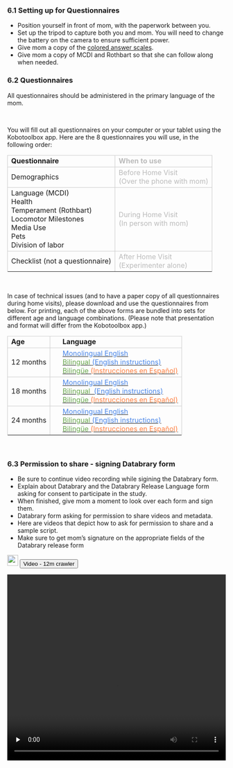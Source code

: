 
### 6.1 Setting up for Questionnaires 
* Position yourself in front of mom, with the paperwork between you.  
* Set up the tripod to capture both you and mom. You will need to change the battery on the camera to ensure sufficient power.
* Give mom a copy of the [colored answer scales](https://nyu.databrary.org/volume/876/slot/39021/-/asset/191468).  
* Give mom a copy of MCDI and Rothbart so that she can follow along when needed.  
 
### 6.2 Questionnaires

<div class = "bluebg">
All questionnaires should be administered in the primary language of the mom.
</div>

<br>

You will fill out all questionnaires on your computer or your tablet using the Kobotoolbox app. Here are the 8 questionnaires you will use, in the following order:

<table cellspacing="0" cellpadding="0" class="play-table" width="50%">
<tr>
<td style="border: solid #cccccc 1pt;" ><b>Questionnaire</b></td>
<td style="border: solid #cccccc 1pt;" ><p-small><span style="color: #bbbbbb;"><b>When to use</b></span></p-small></td>
</tr>

<tr> </tr>
<tr>
<td style="border: solid #cccccc 1pt;" >Demographics</td>
<td style="border: solid #cccccc 1pt;" ><p-small><span style="color: #bbbbbb; ">Before Home Visit <br>(Over the phone with mom)</span></p-small></td>
</td>
</tr>

<tr> </tr>
<tr>
<td style="border: solid #cccccc 1pt;">
Language (MCDI) <br>
Health  <br>
Temperament (Rothbart)  <br>
Locomotor Milestones  <br>
Media Use  <br>
Pets  <br>
Division of labor  
</td>
<td style="border: solid #cccccc 1pt;"><span style="color: #bbbbbb;">During Home Visit <br> (In person with mom)</span></p-small></td>
</tr>

<tr> </tr>
<tr>
<td style="border: solid #cccccc 1pt;"> Checklist (not a questionnaire) </td>
<td style="border: solid #cccccc 1pt;"> <span style="color: #bbbbbb;"> After Home Visit <br> (Experimenter alone)</span></p-small></td>
</tr>
<tr> </tr>
</table>

<br>

In case of technical issues (and to have a paper copy of all questionnaires during home visits), please download and use the questionnaires from below. For printing, each of the above forms are bundled into sets for different age and language combinations. (Please note that presentation and format will differ from the Kobotoolbox app.) 

<table cellspacing="0" cellpadding="0" class="play-table" width="50%">
<tr>
<td style="border: solid #cccccc 1pt;" ><b>Age</b></td>
<td style="border: solid #cccccc 1pt;" >&emsp; <b>Language</b></td>
</tr>

<tr> </tr>
<tr>
<td style="border: solid #cccccc 1pt;" >12 months</td>
<td style="border: solid #cccccc 1pt;">
&emsp; <a href="https://nyu.databrary.org/volume/876/slot/39021/-/asset/189909"><p-small><span style="color: #4a86e8; ">Monolingual English</span></p-small></a>
<br>
&emsp; <a href="https://nyu.databrary.org/volume/876/slot/39021/-/asset/189908"><p-small><span style="color: #6aa84f; ">Bilingual&nbsp;</span><span style="color: #4a86e8; ">(English instructions)</span></p-small></a>
<br>
&emsp; <a href=""><p-small><span style="color: #6aa84f; ">Bilingüe&nbsp;</span><span style="color: #ff7f40; ">(Instrucciones en Espa&ntilde;ol)</span></p-small></a>
<br>
</td>
</tr>

<tr> </tr>
<tr>
<td style="border: solid #cccccc 1pt;" >18 months</td>
<td style="border: solid #cccccc 1pt;">
&emsp; <a href="https://nyu.databrary.org/volume/876/slot/39021/-/asset/189911"><p-small><span style="color: #4a86e8; ">Monolingual English</span></p-small></a><br>
&emsp; <a href="https://nyu.databrary.org/volume/876/slot/39021/-/asset/189910"><p-small><span style="color: #6aa84f; ">Bilingual &nbsp;</span><span style="color: #4a86e8; ">(English instructions)</span></p-small></a><br>
&emsp; <a href=""><p-small><span style="color: #6aa84f; ">Bilingüe&nbsp;</span><span style="color: #ff7f40; ">(Instrucciones en Espa&ntilde;ol)</span></p-small></a><br>
</td>
</tr>

<tr> </tr>
<tr>
<td style="border: solid #cccccc 1pt;" >24 months</td>
<td style="border: solid #cccccc 1pt;">
&emsp; <a href="https://nyu.databrary.org/volume/876/slot/39021/-/asset/189912"><p-small><span style="color: #4a86e8; ">Monolingual English</span></p-small></a><br>
&emsp; <a href="https://nyu.databrary.org/volume/876/slot/39021/-/asset/189913"><p-small><span style="color: #6aa84f; ">Bilingual&nbsp;</span><span style="color: #4a86e8; ">(English instructions)</span></p-small></a><br>
&emsp; <a href=""><p-small><span style="color: #6aa84f; ">Bilingüe&nbsp;</span><span style="color: #ff7f40; ">(Instrucciones en Espa&ntilde;ol)</span></p-small></a><br>
</td>
</tr>
<tr> </tr>
</table>

<br>


### 6.3 Permission to share - signing Databrary form  
* Be sure to continue video recording while sigining the Databrary form.
* Explain about Databrary and the Databrary Release Language form asking for consent to participate in the study.
* When finished, give mom a moment to look over each form and sign them.
* Databrary form asking for permission to share videos and metadata.
* Here are videos that depict how to ask for permission to share and a sample script. 
* Make sure to get mom’s signature on the appropriate fields of the Databrary release form


<div class="videobuttons">
<img src="img/icon-video.png" width="25">
<button size="xs" type="button" data-toggle="collapse" data-target="#collection-homevisit-questionnaire-12mc">
Video - 12m crawler
</button>
</div>
<div id="collection-homevisit-questionnaire-12mc" class="collapse" aria-expanded="false" style="height: 0px;">
<video width="100%" controls="" preload="none">
<source src="https://nyu.databrary.org/slot/35422/1861741,4402904/asset/174777/download?inline=true" type="video/mp4"> Your browser does not support html5 video.
</video>
</div>

<div class="videobuttons">
<img src="img/icon-video.png" width="25">
<button size="xs" type="button" data-toggle="collapse" data-target="#collection-homevisit-questionnaire-12mw">
Video - 12m walker
</button>
</div>
<div id="collection-homevisit-questionnaire-12mw" class="collapse" aria-expanded="false" style="height: 0px;">
<video width="100%" controls="" preload="none">
<source src="https://nyu.databrary.org/slot/35422/1861741,4402904/asset/174777/download?inline=true" type="video/mp4"> Your browser does not support html5 video.
</video>
</div>

<div class="videobuttons">
<img src="img/icon-video.png" width="25">
<button size="xs" type="button" data-toggle="collapse" data-target="#collection-homevisit-questionnaire-18m">
Video - 18 month old
</button>
</div>
<div id="collection-homevisit-questionnaire-18m" class="collapse" aria-expanded="false" style="height: 0px;">
<video width="100%" controls="" preload="none">
<source src="https://nyu.databrary.org/slot/35422/6586017,8124556/asset/174854/download?inline=true" type="video/mp4"> Your browser does not support html5 video.
</video>
</div>

<div class="videobuttons">
<img src="img/icon-video.png" width="25">
<button size="xs" type="button" data-toggle="collapse" data-target="#collection-homevisit-questionnaire-24m">
Video - 24 month old
</button>
</div>
<div id="collection-homevisit-questionnaire-24m" class="collapse" aria-expanded="false" style="height: 0px;">
<video width="100%" controls="" preload="none">
<source src="https://nyu.databrary.org/slot/35422/8125556,11138420/asset/174884/download?inline=true" type="video/mp4"> Your browser does not support html5 video.
</video>
</div>

<!--

#### Before Home Visit (Over the phone with mom)

<table cellspacing="0" cellpadding="0" class="play-table">
<col width="145">
<col width="77">
<col width="200">
<tr>
<td style="border: solid #cccccc 1pt;" ><b>Questionnaire</b></td>
<td style="border: solid #cccccc 1pt;" ><b>Age</b></td>
<td style="border: solid #cccccc 1pt;" width="225"><b>Language</b></td>
</tr>
<tr> </tr>
<tr>
<td style="border: solid #cccccc 1pt;" >Preliminary</td>
<td style="border: solid #cccccc 1pt;" >All ages</td>
<td style="border: solid #cccccc 1pt;" width="225">
<p-small><span style="color: #4a86e8; ">English</span></p-small><br>
<p-small><span style="color: #ff7f40; ">Espa&ntilde;ol</span></p-small>
</td>
</tr>
<tr> </tr>
</table>

<br><br>

#### During Home Visit (In person with mom)

<table cellspacing="0" cellpadding="0" class="play-table">
<col width="145">
<col width="77">
<col width="200">
<tr>
<td style="border: solid #cccccc 1pt;" ><b>Questionnaire</b></td>
<td style="border: solid #cccccc 1pt;" ><b>Age</b></td>
<td style="border: solid #cccccc 1pt;" width="225"><b>Language</b></td>
</tr>
<tr> </tr>
<tr>
<td style="border: solid #cccccc 1pt;" rowspan="6" width="145">Language<br>
(MCDI) </td>
<td style="border: solid #cccccc 1pt;" rowspan="3" width="77">12mo</td>
<td style="border: solid #cccccc 1pt;" rowspan="3" width="225">
<p-small><span style="color: #4a86e8; ">English only</span></p-small><br>
<p-small><span style="color: #6aa84f; ">Bilingual&nbsp;</span><span style="color: #4a86e8; ">(English instructions)</span></p-small><br>
<p-small><span style="color: #6aa84f; ">Bilingual&nbsp;</span><span style="color: #ff7f40; ">(Espa&ntilde;ol instrucciones)</span></p-small><br>
</td>
</tr>
<tr> </tr>
<tr> </tr>
<tr>
<td style="border: solid #cccccc 1pt;" rowspan="3">18 &amp; 24mo</td>
<td style="border: solid #cccccc 1pt;" rowspan="3" width="225">
<p-small><span style="color: #4a86e8; ">English only</span></p-small><br>
<p-small><span style="color: #6aa84f; ">Bilingual&nbsp;</span><span style="color: #4a86e8; ">(English instructions)</span></p-small><br>
<p-small><span style="color: #6aa84f; ">Bilingual&nbsp;</span><span style="color: #ff7f40; ">(Espa&ntilde;ol instrucciones)</span></p-small><br>
</td>
</tr>
<tr> </tr>
<tr> </tr>
<tr>
<td style="border: solid #cccccc 1pt;" >Health&nbsp;</td>
<td style="border: solid #cccccc 1pt;" >All ages</td>
<td style="border: solid #cccccc 1pt;" width="225">
<p-small><span style="color: #4a86e8; ">English</span></p-small><br>
<p-small><span style="color: #ff7f40; ">Espa&ntilde;ol</span></p-small>
</td>
</tr>
<tr> </tr>
<tr>
<td style="border: solid #cccccc 1pt;" >Temperament<br>(Rothbart)</td>
<td style="border: solid #cccccc 1pt;" >All ages</td>
<td style="border: solid #cccccc 1pt;" width="225">
<p-small><span style="color: #4a86e8; ">English</span></p-small><br>
<p-small><span style="color: #ff7f40; ">Espa&ntilde;ol</span></p-small>
</td>
</tr>
<tr> </tr>
<tr>
<td style="border: solid #cccccc 1pt;" >Locomotor Milestones</td>
<td style="border: solid #cccccc 1pt;" >All ages</td>
<td style="border: solid #cccccc 1pt;" width="225">
<p-small><span style="color: #4a86e8; ">English</span></p-small><br>
<p-small><span style="color: #ff7f40; ">Espa&ntilde;ol</span></p-small>
</td>
</tr>
<tr> </tr>
<tr>
<td style="border: solid #cccccc 1pt;" >Media Use</td>
<td style="border: solid #cccccc 1pt;" >All ages</td>
<td style="border: solid #cccccc 1pt;" width="225">
<p-small><span style="color: #4a86e8; ">English</span></p-small><br>
<p-small><span style="color: #ff7f40; ">Espa&ntilde;ol</span></p-small>
</td>
</tr>
<tr> </tr>
<tr>
<td style="border: solid #cccccc 1pt;" >Pets</td>
<td style="border: solid #cccccc 1pt;" >All ages</td>
<td style="border: solid #cccccc 1pt;" width="225">
<p-small><span style="color: #4a86e8; ">English</span></p-small><br>
<p-small><span style="color: #ff7f40; ">Espa&ntilde;ol</span></p-small>
</td>
</tr>
<tr> </tr>
<tr>
<td style="border: solid #cccccc 1pt;" >Division of labor</td>
<td style="border: solid #cccccc 1pt;" >All ages</td>
<td style="border: solid #cccccc 1pt;" width="225">
<p-small><span style="color: #4a86e8; ">English</span></p-small><br>
<p-small><span style="color: #ff7f40; ">Espa&ntilde;ol</span></p-small>
</td>
</tr>
<tr> </tr>
</table>

<br><br>


#### After Home Visit (Experimenter alone)

<table cellspacing="0" cellpadding="0" class="play-table">
<col width="145">
<col width="77">
<col width="200">
<tr>
<td style="border: solid #cccccc 1pt;" ><b>Questionnaire</b></td>
<td style="border: solid #cccccc 1pt;" ><b>Age</b></td>
<td style="border: solid #cccccc 1pt;" width="225"><b>Language</b></td>
</tr>
<tr> </tr>
<tr>
<td style="border: solid #cccccc 1pt;" >Lists</td>
<td style="border: solid #cccccc 1pt;" >All ages</td>
<td style="border: solid #cccccc 1pt;" width="225">
<p-small>Clean-up notes</p-small><br>
<p-small>Housing checklist</p-small>
</td>
</tr>
<tr> </tr>
</table>
-->
